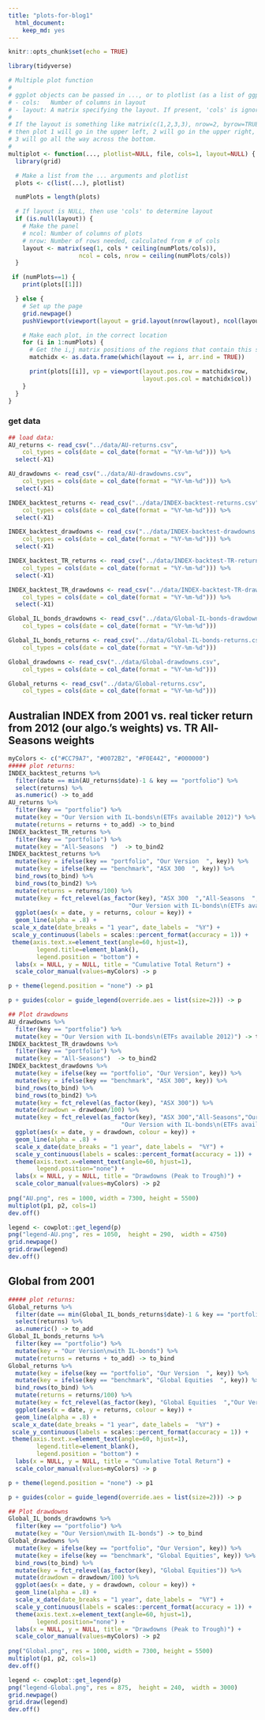```yaml
---
title: "plots-for-blog1"
  html_document: 
    keep_md: yes
---
```


```r
knitr::opts_chunk$set(echo = TRUE)

library(tidyverse)

# Multiple plot function
#
# ggplot objects can be passed in ..., or to plotlist (as a list of ggplot objects)
# - cols:   Number of columns in layout
# - layout: A matrix specifying the layout. If present, 'cols' is ignored.
#
# If the layout is something like matrix(c(1,2,3,3), nrow=2, byrow=TRUE),
# then plot 1 will go in the upper left, 2 will go in the upper right, and
# 3 will go all the way across the bottom.
#
multiplot <- function(..., plotlist=NULL, file, cols=1, layout=NULL) {
  library(grid)

  # Make a list from the ... arguments and plotlist
  plots <- c(list(...), plotlist)

  numPlots = length(plots)

  # If layout is NULL, then use 'cols' to determine layout
  if (is.null(layout)) {
    # Make the panel
    # ncol: Number of columns of plots
    # nrow: Number of rows needed, calculated from # of cols
    layout <- matrix(seq(1, cols * ceiling(numPlots/cols)),
                    ncol = cols, nrow = ceiling(numPlots/cols))
  }

 if (numPlots==1) {
    print(plots[[1]])

  } else {
    # Set up the page
    grid.newpage()
    pushViewport(viewport(layout = grid.layout(nrow(layout), ncol(layout))))

    # Make each plot, in the correct location
    for (i in 1:numPlots) {
      # Get the i,j matrix positions of the regions that contain this subplot
      matchidx <- as.data.frame(which(layout == i, arr.ind = TRUE))

      print(plots[[i]], vp = viewport(layout.pos.row = matchidx$row,
                                      layout.pos.col = matchidx$col))
    }
  }
}
```

### get data
```r
## load data:
AU_returns <- read_csv("../data/AU-returns.csv", 
    col_types = cols(date = col_date(format = "%Y-%m-%d"))) %>%
  select(-X1)

AU_drawdowns <- read_csv("../data/AU-drawdowns.csv", 
    col_types = cols(date = col_date(format = "%Y-%m-%d"))) %>%
  select(-X1)

INDEX_backtest_returns <- read_csv("../data/INDEX-backtest-returns.csv", 
    col_types = cols(date = col_date(format = "%Y-%m-%d"))) %>%
  select(-X1)

INDEX_backtest_drawdowns <- read_csv("../data/INDEX-backtest-drawdowns.csv", 
    col_types = cols(date = col_date(format = "%Y-%m-%d"))) %>%
  select(-X1)

INDEX_backtest_TR_returns <- read_csv("../data/INDEX-backtest-TR-returns.csv", 
    col_types = cols(date = col_date(format = "%Y-%m-%d"))) %>%
  select(-X1)

INDEX_backtest_TR_drawdowns <- read_csv("../data/INDEX-backtest-TR-drawdowns.csv", 
    col_types = cols(date = col_date(format = "%Y-%m-%d"))) %>%
  select(-X1)

Global_IL_bonds_drawdowns <- read_csv("../data/Global-IL-bonds-drawdowns.csv", 
    col_types = cols(date = col_date(format = "%Y-%m-%d")))

Global_IL_bonds_returns <- read_csv("../data/Global-IL-bonds-returns.csv", 
    col_types = cols(date = col_date(format = "%Y-%m-%d")))

Global_drawdowns <- read_csv("../data/Global-drawdowns.csv", 
    col_types = cols(date = col_date(format = "%Y-%m-%d")))

Global_returns <- read_csv("../data/Global-returns.csv", 
    col_types = cols(date = col_date(format = "%Y-%m-%d")))


```

## Australian INDEX from 2001 vs. real ticker return from 2012 (our algo.'s weights) vs. TR All-Seasons weights
```r
myColors <- c("#CC79A7", "#0072B2", "#F0E442", "#000000")
##### plot returns:
INDEX_backtest_returns %>%
  filter(date == min(AU_returns$date)-1 & key == "portfolio") %>%
  select(returns) %>%
  as.numeric() -> to_add
AU_returns %>%
  filter(key == "portfolio") %>%
  mutate(key = "Our Version with IL-bonds\n(ETFs available 2012)") %>%
  mutate(returns = returns + to_add) -> to_bind
INDEX_backtest_TR_returns %>%
  filter(key == "portfolio") %>%
  mutate(key = "All-Seasons  ")  -> to_bind2
INDEX_backtest_returns %>%
  mutate(key = ifelse(key == "portfolio", "Our Version  ", key)) %>%
  mutate(key = ifelse(key == "benchmark", "ASX 300  ", key)) %>%
  bind_rows(to_bind) %>%
  bind_rows(to_bind2) %>%
  mutate(returns = returns/100) %>%
  mutate(key = fct_relevel(as_factor(key), "ASX 300  ","All-Seasons  ","Our Version  ", 
                                  "Our Version with IL-bonds\n(ETFs available 2012)")) %>%
  ggplot(aes(x = date, y = returns, colour = key)) +
  geom_line(alpha = .8) +
 scale_x_date(date_breaks = "1 year", date_labels =  "%Y") +
 scale_y_continuous(labels = scales::percent_format(accuracy = 1)) +
 theme(axis.text.x=element_text(angle=60, hjust=1),
        legend.title=element_blank(),
        legend.position = "bottom") +
  labs(x = NULL, y = NULL, title = "Cumulative Total Return") +
  scale_color_manual(values=myColors) -> p

p + theme(legend.position = "none") -> p1

p + guides(color = guide_legend(override.aes = list(size=2))) -> p

## Plot drawdowns 
AU_drawdowns %>%
  filter(key == "portfolio") %>%
  mutate(key = "Our Version with IL-bonds\n(ETFs available 2012)") -> to_bind
INDEX_backtest_TR_drawdowns %>%
  filter(key == "portfolio") %>%
  mutate(key = "All-Seasons")  -> to_bind2
INDEX_backtest_drawdowns %>%
  mutate(key = ifelse(key == "portfolio", "Our Version", key)) %>%
  mutate(key = ifelse(key == "benchmark", "ASX 300", key)) %>%
  bind_rows(to_bind) %>%
  bind_rows(to_bind2) %>%
  mutate(key = fct_relevel(as_factor(key), "ASX 300")) %>%
  mutate(drawdown = drawdown/100) %>%
  mutate(key = fct_relevel(as_factor(key), "ASX 300","All-Seasons","Our Version", 
                                "Our Version with IL-bonds\n(ETFs available 2012)")) %>%
  ggplot(aes(x = date, y = drawdown, colour = key)) +
  geom_line(alpha = .8) +
  scale_x_date(date_breaks = "1 year", date_labels =  "%Y") +
  scale_y_continuous(labels = scales::percent_format(accuracy = 1)) +
  theme(axis.text.x=element_text(angle=60, hjust=1),
        legend.position="none") +
  labs(x = NULL, y = NULL, title = "Drawdowns (Peak to Trough)") +
  scale_color_manual(values=myColors) -> p2
  
png("AU.png", res = 1000, width = 7300, height = 5500)
multiplot(p1, p2, cols=1)
dev.off()

legend <- cowplot::get_legend(p)
png("legend-AU.png", res = 1050,  height = 290,  width = 4750)
grid.newpage()
grid.draw(legend)
dev.off()


```

## Global from 2001 
```r
##### plot returns:
Global_returns %>%
  filter(date == min(Global_IL_bonds_returns$date)-1 & key == "portfolio") %>%
  select(returns) %>%
  as.numeric() -> to_add
Global_IL_bonds_returns %>%
  filter(key == "portfolio") %>%
  mutate(key = "Our Version\nwith IL-bonds") %>%
  mutate(returns = returns + to_add) -> to_bind
Global_returns %>%
  mutate(key = ifelse(key == "portfolio", "Our Version  ", key)) %>%
  mutate(key = ifelse(key == "benchmark", "Global Equities  ", key)) %>%
  bind_rows(to_bind) %>%
  mutate(returns = returns/100) %>%
  mutate(key = fct_relevel(as_factor(key), "Global Equities  ","Our Version  ","Our Version\nwith IL-bonds")) %>%
  ggplot(aes(x = date, y = returns, colour = key)) +
  geom_line(alpha = .8) +
 scale_x_date(date_breaks = "1 year", date_labels =  "%Y") +
 scale_y_continuous(labels = scales::percent_format(accuracy = 1)) +
 theme(axis.text.x=element_text(angle=60, hjust=1),
        legend.title=element_blank(),
        legend.position = "bottom") +
  labs(x = NULL, y = NULL, title = "Cumulative Total Return") +
  scale_color_manual(values=myColors) -> p

p + theme(legend.position = "none") -> p1

p + guides(color = guide_legend(override.aes = list(size=2))) -> p

## Plot drawdowns 
Global_IL_bonds_drawdowns %>%
  filter(key == "portfolio") %>%
  mutate(key = "Our Version\nwith IL-bonds") -> to_bind
Global_drawdowns %>%
  mutate(key = ifelse(key == "portfolio", "Our Version", key)) %>%
  mutate(key = ifelse(key == "benchmark", "Global Equities", key)) %>%
  bind_rows(to_bind) %>%
  mutate(key = fct_relevel(as_factor(key), "Global Equities")) %>%
  mutate(drawdown = drawdown/100) %>%
  ggplot(aes(x = date, y = drawdown, colour = key)) +
  geom_line(alpha = .8) +
  scale_x_date(date_breaks = "1 year", date_labels =  "%Y") +
  scale_y_continuous(labels = scales::percent_format(accuracy = 1)) +
  theme(axis.text.x=element_text(angle=60, hjust=1),
        legend.position="none") +
  labs(x = NULL, y = NULL, title = "Drawdowns (Peak to Trough)") +
  scale_color_manual(values=myColors) -> p2
  
png("Global.png", res = 1000, width = 7300, height = 5500)
multiplot(p1, p2, cols=1)
dev.off()

legend <- cowplot::get_legend(p)
png("legend-Global.png", res = 875,  height = 240,  width = 3000)
grid.newpage()
grid.draw(legend)
dev.off()
 

```

